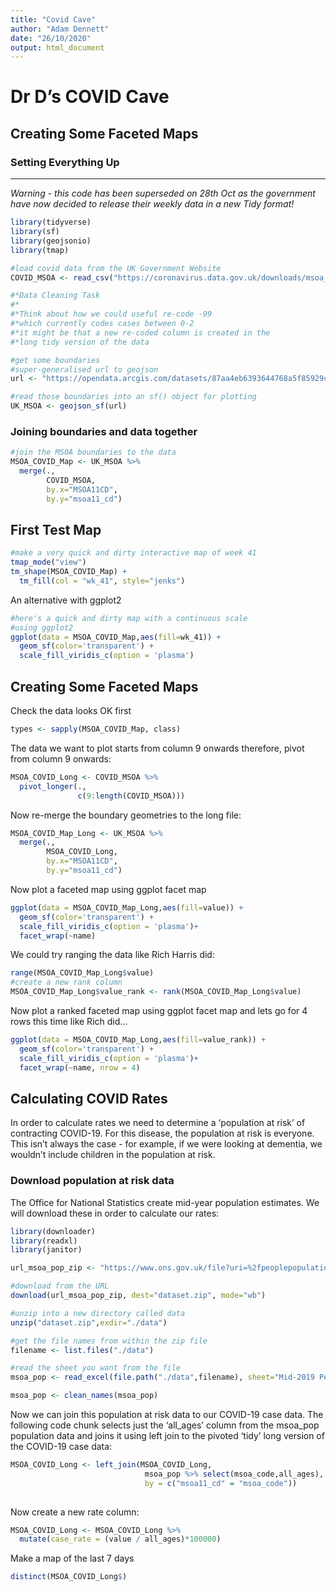 ```yaml
---
title: "Covid Cave"
author: "Adam Dennett"
date: "26/10/2020"
output: html_document
---
```


# Dr D's COVID Cave

## Creating Some Faceted Maps

### Setting Everything Up

------------------------------------------------------------------------

*Warning - this code has been superseded on 28th Oct as the government have now decided to release their weekly data in a new Tidy format!*

```r
library(tidyverse)
library(sf)
library(geojsonio)
library(tmap)
```

```r
#load covid data from the UK Government Website
COVID_MSOA <- read_csv("https://coronavirus.data.gov.uk/downloads/msoa_data/MSOAs_latest.csv")

#*Data Cleaning Task
#*
#*Think about how we could useful re-code -99 
#*which currently codes cases between 0-2
#*it might be that a new re-coded column is created in the
#*long tidy version of the data

#get some boundaries
#super-generalised url to geojson
url <- "https://opendata.arcgis.com/datasets/87aa4eb6393644768a5f85929cc704c2_0.geojson"

#read those boundaries into an sf() object for plotting
UK_MSOA <- geojson_sf(url)
```

### Joining boundaries and data together

```r
#join the MSOA boundaries to the data
MSOA_COVID_Map <- UK_MSOA %>% 
  merge(.,
        COVID_MSOA,
        by.x="MSOA11CD",
        by.y="msoa11_cd")

```

## First Test Map

```r
#make a very quick and dirty interactive map of week 41
tmap_mode("view")
tm_shape(MSOA_COVID_Map) +
  tm_fill(col = "wk_41", style="jenks")
```

An alternative with ggplot2

```r
#here's a quick and dirty map with a continuous scale
#using ggplot2
ggplot(data = MSOA_COVID_Map,aes(fill=wk_41)) +
  geom_sf(color='transparent') +
  scale_fill_viridis_c(option = 'plasma')
```

## Creating Some Faceted Maps

Check the data looks OK first

```r
types <- sapply(MSOA_COVID_Map, class)
```

The data we want to plot starts from column 9 onwards therefore, pivot from column 9 onwards:

```r
MSOA_COVID_Long <- COVID_MSOA %>% 
  pivot_longer(.,
               c(9:length(COVID_MSOA)))

```

Now re-merge the boundary geometries to the long file:

```r
MSOA_COVID_Map_Long <- UK_MSOA %>% 
  merge(.,
        MSOA_COVID_Long,
        by.x="MSOA11CD",
        by.y="msoa11_cd")
```

Now plot a faceted map using ggplot facet map

```r
ggplot(data = MSOA_COVID_Map_Long,aes(fill=value)) +
  geom_sf(color='transparent') +
  scale_fill_viridis_c(option = 'plasma')+
  facet_wrap(~name)
```

We could try ranging the data like Rich Harris did:

```r
range(MSOA_COVID_Map_Long$value)
#create a new rank column
MSOA_COVID_Map_Long$value_rank <- rank(MSOA_COVID_Map_Long$value)
```

Now plot a ranked faceted map using ggplot facet map and lets go for 4 rows this time like Rich did...

```r
ggplot(data = MSOA_COVID_Map_Long,aes(fill=value_rank)) +
  geom_sf(color='transparent') +
  scale_fill_viridis_c(option = 'plasma')+
  facet_wrap(~name, nrow = 4)
```

## Calculating COVID Rates

In order to calculate rates we need to determine a 'population at risk' of contracting COVID-19. For this disease, the population at risk is everyone. This isn't always the case - for example, if we were looking at dementia, we wouldn't include children in the population at risk.

### Download population at risk data

The Office for National Statistics create mid-year population estimates. We will download these in order to calculate our rates:

```r
library(downloader)
library(readxl)
library(janitor)

url_msoa_pop_zip <- "https://www.ons.gov.uk/file?uri=%2fpeoplepopulationandcommunity%2fpopulationandmigration%2fpopulationestimates%2fdatasets%2fmiddlesuperoutputareamidyearpopulationestimates%2fmid2019sape22dt4/sape22dt4mid2019msoasyoaestimatesunformatted.zip"

#download from the URL
download(url_msoa_pop_zip, dest="dataset.zip", mode="wb")

#unzip into a new directory called data
unzip("dataset.zip",exdir="./data")

#get the file names from within the zip file
filename <- list.files("./data")

#read the sheet you want from the file
msoa_pop <- read_excel(file.path("./data",filename), sheet="Mid-2019 Persons", skip = 3, col_names = T)

msoa_pop <- clean_names(msoa_pop)

```

Now we can join this population at risk data to our COVID-19 case data. The following code chunk selects just the 'all_ages' column from the msoa_pop population data and joins it using left join to the pivoted 'tidy' long version of the COVID-19 case data:

```r

MSOA_COVID_Long <- left_join(MSOA_COVID_Long,
                              msoa_pop %>% select(msoa_code,all_ages),
                              by = c("msoa11_cd" = "msoa_code"))
  
```

Now create a new rate column:

```r

MSOA_COVID_Long <- MSOA_COVID_Long %>% 
  mutate(case_rate = (value / all_ages)*100000)

```

Make a map of the last 7 days

```r
distinct(MSOA_COVID_Long$)

```
